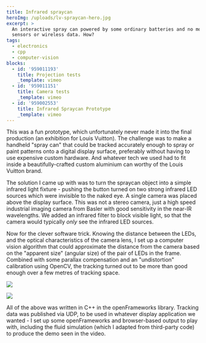 ```yaml
---
title: Infrared spraycan
heroImg: /uploads/lv-spraycan-hero.jpg
excerpt: >
  An interactive spray can powered by some ordinary batteries and no motion
  sensors or wireless data. How?
tags:
  - electronics
  - cpp
  - computer-vision
blocks:
  - id: '959011193'
    title: Projection tests
    _template: vimeo
  - id: '959011151'
    title: Camera tests
    _template: vimeo
  - id: '959002553'
    title: Infrared Spraycan Prototype
    _template: vimeo
---
```


This was a fun prototype, which unfortunately never made it into the final production (an exhibition for Louis Vuitton). The challenge was to make a handheld "spray can" that could be tracked accurately enough to spray or paint patterns onto a digital display surface, preferably without having to use expensive custom hardware. And whatever tech we used had to fit inside a beautifully-crafted custom aluminium can worthy of the Louis Vuitton brand.

The solution I came up with was to turn the spraycan object into a simple infrared light fixture - pushing the button turned on two strong infrared LED sources which were invisible to the naked eye. A single camera was placed above the display surface. This was not a stereo camera, just a high speed industrial imaging camera from Basler with good sensitivity in the near-IR wavelengths. We added an infrared filter to block visible light, so that the camera would typically *only* see the infrared LED sources.

Now for the clever software trick. Knowing the distance between the LEDs, and the optical characteristics of the camera lens, I set up a computer vision algorithm that could approximate the distance from the camera based on the "apparent size" (angular size) of the pair of LEDs in the frame. Combined with some parallax compensation and an "undistortion" calibration using OpenCV, the tracking turned out to be more than good enough over a few metres of tracking space.

![](/uploads/20171006_162312_1.gif)

![](/uploads/20170922_174338_1.gif)

All of the above was written in C++ in the openFrameworks library. Tracking data was published via UDP, to be used in whatever display application we wanted - I set up some openFrameworks and browser-based output to play with, including the fluid simulation (which I adapted from third-party code) to produce the demo seen in the video.
